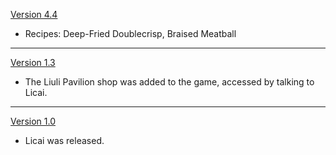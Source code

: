 {{Change History/Header}}
[[Version 4.4]]
*{{Color|New}} Recipes: Deep-Fried Doublecrisp, Braised Meatball
----
[[Version 1.3]]
* The Liuli Pavilion shop was added to the game, accessed by talking to Licai.
----
[[Version 1.0]]
* Licai was released.